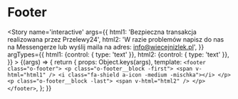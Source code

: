 
<Meta title='organisms/Footer' />

# Footer

<Story name='interactive'
    args={{
        html1: 'Bezpieczna transakcja realizowana przez Przelewy24',
        html2: 'W razie problemów napisz do nas na Messengerze lub wyślij maila na adres: <a href="mailto:info@wiecejnizlek.pl" class="a-linkInText">info@wiecejnizlek.pl</a>',
    }}
    argTypes={{
        html1: {control: { type: 'text' }},
        html2: {control: { type: 'text' }},
    }}
    >
    {(args) => {
        return {
            props: Object.keys(args),
            template: `<footer class="o-footer">
                <p class="o-footer__block -first">
                    <span v-html="html1" />
                    <i class="fa-shield a-icon -medium -mischka"></i>
                </p>
                <p class="o-footer__block -last">
                    <span v-html="html2" />
                </p>
            </footer>`,
        };
    }}
</Story>
